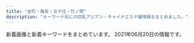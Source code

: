 ```yaml
---
title: "金町・亀有・北千住・竹ノ塚"
description: "キーワード別にの巨乳アジアン・チャイナエステ嬢情報をまとめました。"
---
```


新着画像と新着キーワードをまとめています。
2021年06月20日の情報です。

<DmmAffiliateIns />
<KeywordTable
  shops={
    [
    {
        "url": "http://ayase-ai.jpest.net/",
        "station": "\u7dbe\u702c\u99c5\u6771\u53e3",
        "keywords": {},
        "name": "\u611b",
        "img_links": [
            "http://ayase-ai.jpest.net/uploads//sites/33/2020/12/re.jpg",
            "http://ayase-ai.jpest.net/uploads//sites/33/2020/11/g3.jpg",
            "http://ayase-ai.jpest.net/uploads//sites/33/2021/01/g1.jpg",
            "http://ayase-ai.jpest.net/uploads//sites/33/2020/11/g1.jpg",
            "http://ayase-ai.jpest.net/uploads//sites/33/2020/12/main_bottom-1.png",
            "http://ayase-ai.jpest.net/uploads//sites/33/2020/11/m-top02-1.jpg",
            "http://ayase-ai.jpest.net/uploads//sites/33/2020/11/g5-225x300.jpg",
            "http://ayase-ai.jpest.net/uploads//sites/33/2021/01/g1-225x300.jpg",
            "http://ayase-ai.jpest.net/uploads//sites/33/2020/11/g2-225x300.jpg",
            "http://ayase-ai.jpest.net/uploads//sites/33/2020/12/r3-1.png",
            "http://ayase-ai.jpest.net/uploads//sites/33/2020/11/g4-225x300.jpg",
            "http://ayase-ai.jpest.net/uploads//sites/33/2020/11/g4.jpg",
            "http://ayase-ai.jpest.net/uploads//sites/33/2021/04/g1-225x300.jpg",
            "http://ayase-ai.jpest.net/uploads//sites/33/2020/11/g6.jpg",
            "http://ayase-ai.jpest.net/uploads//sites/33/2020/12/main_top.png",
            "http://ayase-ai.jpest.net/uploads//sites/33/2020/12/mobile-1.jpg",
            "http://ayase-ai.jpest.net/uploads//sites/33/2020/11/g5.jpg",
            "http://ayase-ai.jpest.net/uploads//sites/33/2020/12/shishu-2.png",
            "http://ayase-ai.jpest.net/uploads//sites/33/2021/04/g1.jpg",
            "http://ayase-ai.jpest.net/uploads//sites/33/2020/12/r2-1.png",
            "http://ayase-ai.jpest.net/uploads//sites/33/2020/12/r4-1.png",
            "http://ayase-ai.jpest.net/uploads//sites/33/2020/11/g1-225x300.jpg",
            "http://ayase-ai.jpest.net/uploads//sites/33/2020/11/g2.jpg",
            "http://ayase-ai.jpest.net/uploads//sites/33/2020/11/g6-225x300.jpg",
            "http://ayase-ai.jpest.net/uploads//sites/33/2020/12/main_bottom.png",
            "http://ayase-ai.jpest.net/uploads//sites/33/2020/12/ss.png",
            "http://ayase-ai.jpest.net/uploads//sites/33/2020/12/ma01-1.jpg",
            "http://ayase-ai.jpest.net/uploads//sites/33/2020/11/g3-225x300.jpg",
            "http://ayase-ai.jpest.net/uploads//sites/33/2020/12/r1.png",
            "http://ayase-ai.jpest.net/uploads//sites/33/2020/12/main_top-1.png"
        ]
    },
    {
        "url": "http://esthe-massage.pink/",
        "name": "\u96c5",
        "station": "JR\u91d1\u753a\u99c5\u5317\u53e3",
        "keywords": {
            "D": 6
        },
        "img_links": [
            "http://esthe-massage.pink/sp/images/cg3.jpg",
            "http://esthe-massage.pink/images/aboutus.jpg",
            "http://esthe-massage.pink/images/compaign.jpg",
            "http://esthe-massage.pink/images/newface.jpg",
            "http://esthe-massage.pink/images/cg7.jpg",
            "http://esthe-massage.pink/sp/images/cg7.jpg",
            "http://esthe-massage.pink/images/staff_s.jpg",
            "http://esthe-massage.pink/images/top.png",
            "http://esthe-massage.pink/images/cg3.jpg",
            "http://esthe-massage.pink/sp/images/teline.png",
            "http://esthe-massage.pink/images/cg9.jpg",
            "http://esthe-massage.pink/images/tb.png",
            "http://esthe-massage.pink/images/bb.png",
            "http://esthe-massage.pink/sp/images/top-img01.png",
            "http://esthe-massage.pink/images/cg2.jpg",
            "http://esthe-massage.pink/sp/images/cg6.jpg",
            "http://esthe-massage.pink/sp/images/tel.png",
            "http://esthe-massage.pink/images/mobile.jpg",
            "http://esthe-massage.pink/images/line.jpg",
            "http://esthe-massage.pink/images/mobile1.jpg",
            "http://esthe-massage.pink/sp/images/telb.png",
            "http://esthe-massage.pink/sp/images/cg2.jpg",
            "http://esthe-massage.pink/images/news.jpg",
            "http://esthe-massage.pink/images/line2.jpg",
            "http://esthe-massage.pink/images/end3.png",
            "http://esthe-massage.pink/images/tb1.png",
            "http://esthe-massage.pink/sp/images/cg9.jpg",
            "http://esthe-massage.pink/images/cg1.jpg",
            "http://esthe-massage.pink/images/cg6.jpg",
            "http://esthe-massage.pink/images/pick.jpg",
            "http://esthe-massage.pink/images/staff_tit.jpg",
            "http://esthe-massage.pink/sp/images/cg1.jpg"
        ]
    },
    {
        "keywords": {
            "88": 29,
            "86": 15,
            "E": 46,
            "87": 15,
            "D": 46,
            "85": 30,
            "91": 15,
            "92": 15,
            "G": 31,
            "C": 1
        },
        "station": "JR\u4e80\u6709\u99c5\u5357\u53e3",
        "name": "Plaisir\u30fb\u30d7\u30ec\u30b8\u30fc\u30eb",
        "url": "https://bright.xyz.mn/",
        "img_links": [
            "https://bright.xyz.mn/photos/sites/10/2021/05/2021052003325366.jpg",
            "https://bright.xyz.mn/photos/sites/10/2021/05/202105210145508-308x411.jpg",
            "https://bright.xyz.mn/photos/sites/10/2020/01/2020010607464468.jpg",
            "https://bright.xyz.mn/images/mobile.jpg",
            "https://bright.xyz.mn/photos/sites/10/2020/08/2020081003373131.jpg",
            "https://bright.xyz.mn/photos/sites/10/2021/05/2021052101403735-308x411.jpg",
            "https://bright.xyz.mn/images/2.jpg",
            "https://bright.xyz.mn/photos/sites/10/2020/08/2020081003373252.jpg",
            "https://bright.xyz.mn/photos/sites/10/2020/07/202007261153576.jpg",
            "https://bright.xyz.mn/photos/sites/10/2021/05/2021052101453282-308x411.jpg",
            "https://bright.xyz.mn/photos/sites/10/2021/05/202105210145508.jpg",
            "https://bright.xyz.mn/images/s_face.jpg",
            "https://bright.xyz.mn/photos/sites/10/2021/05/2021052101403735.jpg",
            "https://bright.xyz.mn/images/end.png",
            "https://bright.xyz.mn/images/s_therapist.jpg",
            "https://bright.xyz.mn/photos/sites/10/2020/07/2020072611535558.jpg",
            "https://bright.xyz.mn/images/s_news.jpg",
            "https://bright.xyz.mn/images/news_bj3.jpg",
            "https://bright.xyz.mn/images/s_link.jpg",
            "https://bright.xyz.mn/photos/sites/10/2021/05/2021052101451231.jpg",
            "https://bright.xyz.mn/images/top.png",
            "https://bright.xyz.mn/images/new.jpg",
            "https://bright.xyz.mn/photos/sites/10/2021/05/2021052101453282.jpg",
            "https://bright.xyz.mn/images/1.jpg",
            "https://bright.xyz.mn/images/staff_bj3.jpg",
            "https://bright.xyz.mn/photos/sites/10/2020/07/2020072612030016.jpg",
            "https://bright.xyz.mn/images/line.png",
            "https://bright.xyz.mn/images/s_pick.png"
        ]
    },
    {
        "img_links": [],
        "url": "https://white.tyo.cm/",
        "station": "JR\u4e80\u6709\u99c5\u5317\u53e3",
        "keywords": {},
        "name": "W\u30fb\u30db\u30ef\u30a4\u30c8"
    },
    {
        "station": "\u7af9\u30ce\u585a\u99c5\u6771\u53e3",
        "img_links": [
            "http://esthe-aroma.xyz/images/gallery.png",
            "http://esthe-aroma.xyz/images/clear.png",
            "http://esthe-aroma.xyz/images/main1.jpg",
            "http://esthe-aroma.xyz/images/esthe1.jpg",
            "http://esthe-aroma.xyz/images/staff.png",
            "http://esthe-aroma.xyz/images/main-sp.jpg",
            "http://esthe-aroma.xyz/images/home.png",
            "http://esthe-aroma.xyz/images/acc1.jpg",
            "http://esthe-aroma.xyz/images/blog_002.png",
            "http://esthe-aroma.xyz/images/friend.png",
            "http://esthe-aroma.xyz/images/cg02.jpg",
            "http://esthe-aroma.xyz/images/acc.jpg",
            "http://esthe-aroma.xyz/images/esthe2.jpg",
            "http://esthe-aroma.xyz/images/home_002.png",
            "http://esthe-aroma.xyz/images/link.png",
            "http://esthe-aroma.xyz/images/info.png",
            "http://esthe-aroma.xyz/images/esthe3.jpg",
            "http://esthe-aroma.xyz/images/header3.png",
            "http://esthe-aroma.xyz/images/cg01.jpg"
        ],
        "url": "http://esthe-aroma.xyz/",
        "name": "\u5927\u5bb6\u65cf",
        "keywords": {
            "86": 3,
            "87": 3
        }
    },
    {
        "name": "\u7f8e\u5802",
        "url": "http://aroma-heal.com/",
        "station": "JR\u5317\u5343\u4f4f\u99c5\u6771\u53e3",
        "img_links": [
            "http://aroma-heal.com/img/add.jpg",
            "http://aroma-heal.com/img/pc.jpg",
            "http://aroma-heal.com/img/sys2.png",
            "http://aroma-heal.com/img/paypay.png",
            "http://aroma-heal.com/img/t-t.jpg",
            "http://aroma-heal.com/img/sys1.png",
            "http://aroma-heal.com/img/sys4.png",
            "http://aroma-heal.com/img/t-r.jpg",
            "http://aroma-heal.com/img/t-o.jpg",
            "http://aroma-heal.com/img/sys3.png",
            "http://aroma-heal.com/staff/aoi/01.jpg",
            "http://aroma-heal.com/img/t-s.jpg",
            "http://aroma-heal.com/img/botton.jpg",
            "http://aroma-heal.com/img/tel.jpg",
            "http://aroma-heal.com/staff/mimi/01.jpg",
            "http://aroma-heal.com/img/adrs.jpg",
            "http://aroma-heal.com/img/pic.jpg",
            "http://aroma-heal.com/img/tit.jpg",
            "http://aroma-heal.com/img/info.jpg",
            "http://aroma-heal.com/staff/yuki/01.jpg",
            "http://aroma-heal.com/img/sysetc.png",
            "http://aroma-heal.com/img/t-a.jpg",
            "http://aroma-heal.com/img/cam.jpg"
        ],
        "keywords": {}
    },
    {
        "name": "\u5922\u306e\u5bb6",
        "img_links": [],
        "keywords": {},
        "station": "\u7af9\u30ce\u585a\u99c5\u6771\u53e3",
        "url": "http://kokoroan.jps.cm/"
    },
    {
        "station": "JR\u5357\u5343\u4f4f\u99c5\u5357\u53e3",
        "name": "Tulip\uff5e\u30c1\u30e5\u30fc\u30ea\u30c3\u30d7",
        "url": "http://www.hi-msg.com/tulip/",
        "img_links": [
            "http://www.hi-msg.com/tulip/images/fla-3.png",
            "http://www.hi-msg.com/tulip/images/no.png",
            "http://www.hi-msg.com/tulip/images/botton.png",
            "http://www.hi-msg.com/tulip/images/fla.png",
            "http://www.hi-msg.com/tulip/images/fla-1.png"
        ],
        "keywords": {}
    },
    {
        "keywords": {},
        "name": "\u7652\u3057\u306e\u5bb6",
        "station": "JR\u4e80\u6709\u99c5\u5317\u53e3",
        "img_links": [
            "http://www.maria0228.com/img/nana.jpg",
            "http://www.maria0228.com/img/danni.jpg",
            "http://www.maria0228.com/img/5.jpg",
            "http://www.maria0228.com/img/mina.jpg",
            "http://www.maria0228.com/img/3.jpg",
            "http://www.maria0228.com/img/6.jpg",
            "http://www.maria0228.com/img/7.jpg",
            "http://www.maria0228.com/img/erika.jpg",
            "http://www.maria0228.com/img/2.jpg",
            "http://www.maria0228.com/img/yuri.jpg",
            "http://www.maria0228.com/img/1.jpg",
            "http://www.maria0228.com/img/4.jpg",
            "http://www.maria0228.com/img/ayumi.jpg",
            "http://www.maria0228.com/img/aya.jpg"
        ],
        "url": "http://www.maria0228.com/"
    },
    {
        "keywords": {
            "D": 1,
            "E": 2
        },
        "img_links": [
            "https://moon-love.info/images/returnBtn.png",
            "https://moon-love.info/images/noImg.jpg",
            "https://moon-love.info/js/sliderLine/slide_prev.png",
            "https://moon-love.info/images/slider1/01.jpg",
            "https://moon-love.info/staffPhoto/s20200711151214.jpg",
            "https://moon-love.info/staffPhoto/s20200527170611.jpg",
            "https://moon-love.info/images/slider1/03.jpg",
            "https://moon-love.info/images/mobile.jpg",
            "https://moon-love.info/uploadfiles/Image/image.png",
            "https://moon-love.info/js/sliderLine/slide_next.png",
            "https://moon-love.info/images/gallery1.png",
            "https://moon-love.info/staffPhoto/b20200527170611.jpg",
            "https://moon-love.info/uploadfiles/images/campaignIyasiHealCom.jpg",
            "https://moon-love.info/staffPhoto/b20200711151214.jpg",
            "https://moon-love.info/images/slider1/02.jpg"
        ],
        "name": "\u6cc9\u30fb\u3044\u305a\u307f",
        "station": "\u5317\u5343\u4f4f\u99c5\u6771\u53e3",
        "url": "https://moon-love.info/"
    },
    {
        "name": "\u82b1\u6d77",
        "station": "JR\u4e80\u6709\u99c5\u5317\u53e3",
        "url": "http://manzoku666.ests.jp/",
        "keywords": {},
        "img_links": []
    },
    {
        "name": "\u541b\u5b89",
        "img_links": [
            "https://image.jimcdn.com/app/cms/image/transf/dimension=1080x1024:format=jpg/path/s491738307dab8ed0/image/ie54739bfe4411825/version/1621849495/image.jpg",
            "https://image.jimcdn.com/app/cms/image/transf/none/path/s491738307dab8ed0/image/i5806f8c0fbbca598/version/1417614009/image.jpg",
            "https://image.jimcdn.com/app/cms/image/transf/none/path/s491738307dab8ed0/image/iba7a970dbc047ea1/version/1622963325/image.jpg",
            "https://image.jimcdn.com/app/cms/image/transf/dimension=1080x1024:format=jpg/path/s491738307dab8ed0/image/i0ab0a1b77accb1c7/version/1622889641/image.jpg",
            "https://image.jimcdn.com/app/cms/image/transf/dimension=210x1024:format=jpg/path/s491738307dab8ed0/image/i16322469d316d7dd/version/1622963544/image.jpg",
            "https://image.jimcdn.com/app/cms/image/transf/dimension=960x1024:format=jpg/path/s491738307dab8ed0/image/i8114f4be25f79eef/version/1622963495/image.jpg"
        ],
        "url": "https://kungangm.jimdofree.com/",
        "keywords": {},
        "station": "\u5800\u5207\u83d6\u84b2\u5712\u99c5"
    },
    {
        "station": "JR\u4e80\u6709\u99c5\u5317\u53e3",
        "keywords": {
            "D": 20,
            "86": 32,
            "C": 2
        },
        "url": "http://massage-esthe.red/",
        "img_links": [
            "http://massage-esthe.red/images/line1.jpg",
            "http://massage-esthe.red/images/an_2_02.jpg",
            "http://massage-esthe.red/images/index-2.jpg",
            "http://massage-esthe.red/images/r7.jpg",
            "http://massage-esthe.red/images/qr.jpg",
            "http://massage-esthe.red/images/staff_images/st2.jpg",
            "http://massage-esthe.red/images/staff_images/sta2.jpg",
            "http://massage-esthe.red/images/staff_images/st3.jpg",
            "http://massage-esthe.red/images/line.jpg",
            "http://massage-esthe.red/images/fbb.jpg",
            "http://massage-esthe.red/images/r2.jpg",
            "http://massage-esthe.red/images/staff_images/st4.jpg",
            "http://massage-esthe.red/images/slider/slide2s.png",
            "http://massage-esthe.red/images/staff_images/sl.png",
            "http://massage-esthe.red/images/r6.jpg",
            "http://massage-esthe.red/images/staff_images/sta5.jpg",
            "http://massage-esthe.red/images/index-1.jpg",
            "http://massage-esthe.red/images/slider/slide4s.png",
            "http://massage-esthe.red/images/slider/slide5.png",
            "http://massage-esthe.red/images/staff_images/sta6.jpg",
            "http://massage-esthe.red/images/r5.jpg",
            "http://massage-esthe.red/images/staff_images/st9.jpg",
            "http://massage-esthe.red/images/slider/slide2.png",
            "http://massage-esthe.red/images/an_4_01.jpg",
            "http://massage-esthe.red/images/slider/slide5s.png",
            "http://massage-esthe.red/images/staff_images/st1.jpg",
            "http://massage-esthe.red/images/r4.jpg",
            "http://massage-esthe.red/images/slider/slide3s.png",
            "http://massage-esthe.red/images/an_1_02.jpg",
            "http://massage-esthe.red/images/an_3_02.jpg",
            "http://massage-esthe.red/images/an_1_01.jpg",
            "http://massage-esthe.red/images/staff_images/sta1.jpg",
            "http://massage-esthe.red/images/staff_images/st5.jpg",
            "http://massage-esthe.red/images/e.jpg",
            "http://massage-esthe.red/images/an_2_01.jpg",
            "http://massage-esthe.red/images/slider/slide3.png",
            "http://massage-esthe.red/images/slider/slide4.png",
            "http://massage-esthe.red/images/staff_images/st7.jpg",
            "http://massage-esthe.red/images/slider/slide1.png",
            "http://massage-esthe.red/images/staff_images/st6.jpg",
            "http://massage-esthe.red/images/an_6_01.jpg",
            "http://massage-esthe.red/images/staff_images/sta4.jpg",
            "http://massage-esthe.red/images/an_4_02.jpg",
            "http://massage-esthe.red/images/staff_images/sta9.jpg",
            "http://massage-esthe.red/images/an_6_02.jpg",
            "http://massage-esthe.red/images/slider/slide1s.png",
            "http://massage-esthe.red/images/r3.jpg",
            "http://massage-esthe.red/images/an_5_02.jpg",
            "http://massage-esthe.red/images/an_3_01.jpg",
            "http://massage-esthe.red/images/no.png",
            "http://massage-esthe.red/images/staff_images/sta7.jpg",
            "http://massage-esthe.red/images/staff_images/sta3.jpg",
            "http://massage-esthe.red/images/an_5_01.jpg"
        ],
        "name": "BODY RESORT"
    },
    {
        "name": "IRIS \uff5e\u30a2\u30a4\u30ea\u30b9\uff5e",
        "img_links": [
            "http://iris.este.work/2/uploadimg/1607661251.jpg",
            "http://iris.este.work/2/uploadimg/1587527299.jpg",
            "http://iris.este.work/2/uploadimg/1597642441.jpeg",
            "http://iris.este.work/2/uploadimg/1591787978.jpg",
            "http://iris.este.work/2/uploadimg/1610606533.jpg",
            "http://iris.este.work/2/uploadimg/1597806778.jpg",
            "http://iris.este.work/staff_t.jpg",
            "http://iris.este.work/s1.png",
            "http://iris.este.work/2/uploadimg/1587527512.jpg",
            "http://iris.este.work/news.jpg",
            "http://iris.este.work/int1.png",
            "http://iris.este.work/sys1.jpg",
            "http://iris.este.work/2/uploadimg/1610606666.jpg",
            "http://iris.este.work/2/uploadimg/1604372331.jpg",
            "http://iris.este.work/sys2.jpg",
            "http://iris.este.work/2/uploadimg/1615527059.jpeg",
            "http://iris.este.work/head.jpg"
        ],
        "station": "JR\u5317\u5343\u4f4f\u99c5\u6771\u53e3",
        "keywords": {
            "83": 1,
            "E": 2,
            "90": 1,
            "86": 3,
            "D": 4,
            "85": 3,
            "84": 1,
            "87": 1,
            "C": 2
        },
        "url": "http://iris.este.work/"
    },
    {
        "station": "\u7dbe\u702c\u99c5\u6771\u53e3",
        "name": "Angela \u30a2\u30f3\u30b8\u30a7\u30e9",
        "keywords": {},
        "img_links": [
            "http://angela.esjp.xyz/girl/1.jpg",
            "http://angela.esjp.xyz/girl/2.jpg",
            "http://angela.esjp.xyz/girl/6.jpg",
            "http://angela.esjp.xyz/images/newsbg.png",
            "http://angela.esjp.xyz/girl/4.jpg",
            "http://angela.esjp.xyz/images/tel_footer.png",
            "http://angela.esjp.xyz/images/staff_bg.png",
            "http://angela.esjp.xyz/images/mobile_bg.png",
            "http://angela.esjp.xyz/images/pickup_line.png",
            "http://angela.esjp.xyz/images/roomimg/photo01.jpg",
            "http://angela.esjp.xyz/images/nophotos.jpg",
            "http://angela.esjp.xyz/images/roomimg/photo02.jpg",
            "http://angela.esjp.xyz/girl/5.jpg",
            "http://angela.esjp.xyz/images/topbg.jpg",
            "http://angela.esjp.xyz/girl/3.jpg"
        ],
        "url": "http://angela.esjp.xyz/"
    },
    {
        "station": "JR\u91d1\u753a\u99c5\u5317\u53e3",
        "name": "\u9e97",
        "img_links": [],
        "keywords": {},
        "url": "http://urara.tyo.cm/"
    },
    {
        "station": "JR\u91d1\u753a\u99c5\u5317\u53e3",
        "keywords": {},
        "name": "\u30e9\u30c3\u30b7\u30e5",
        "img_links": [],
        "url": "https://lush.jpn.vin/"
    },
    {
        "name": "Arzt spa\u30fb\u30a2\u30eb\u30c4\u30b9\u30d1",
        "url": "https://arzt-spa.iest.info/",
        "img_links": [
            "https://arzt-spa.iest.info/images/news.jpg",
            "https://arzt-spa.iest.info/images/girl_bt.jpg",
            "https://arzt-spa.iest.info/images/staff_line.jpg",
            "https://arzt-spa.iest.info/images/acc1.jpg",
            "https://arzt-spa.iest.info/images/end.jpg",
            "https://arzt-spa.iest.info/images/acc3.jpg",
            "https://arzt-spa.iest.info/images/acc6.jpg",
            "https://arzt-spa.iest.info/photos/sites/8/2021/05/2021052102083831.jpg",
            "https://arzt-spa.iest.info/photos/sites/8/2021/05/2021052003571253.jpg",
            "https://arzt-spa.iest.info/images/staff0.jpg",
            "https://arzt-spa.iest.info/images/link_line.jpg",
            "https://arzt-spa.iest.info/photos/sites/8/2021/04/202104290958056.jpg",
            "https://arzt-spa.iest.info/images/top.jpg",
            "https://arzt-spa.iest.info/images/acc2.jpg",
            "https://arzt-spa.iest.info/images/line1.jpg",
            "https://arzt-spa.iest.info/images/bjs3.jpg",
            "https://arzt-spa.iest.info/images/acc5.jpg",
            "https://arzt-spa.iest.info/images/acc4.jpg",
            "https://arzt-spa.iest.info/images/pick.jpg",
            "https://arzt-spa.iest.info/photos/sites/8/2021/05/2021052102074914.jpg",
            "https://arzt-spa.iest.info/photos/sites/8/2021/05/2021051108091387.jpg",
            "https://arzt-spa.iest.info/photos/sites/8/2021/05/2021052003571283.jpg",
            "https://arzt-spa.iest.info/images/mobile.jpg",
            "https://arzt-spa.iest.info/photos/sites/8/2021/04/2021042909585676.jpg"
        ],
        "keywords": {
            "D": 4,
            "90": 1,
            "E": 1,
            "87": 2,
            "86": 2
        },
        "station": "JR\u4e80\u6709\u99c5\u5357\u53e3"
    },
    {
        "url": "http://spring02.est888.com/",
        "img_links": [
            "http://spring02.est888.com/css/tel.png",
            "http://spring02.est888.com/css/nav/nav-001.png",
            "http://spring02.est888.com/css/staff/staff008-b.png",
            "http://spring02.est888.com/css/nav/nav-005.png",
            "http://spring02.est888.com/css/top04.png",
            "http://spring02.est888.com/css/staff/staff010.png",
            "http://spring02.est888.com/css/staff/staff12-a.png",
            "http://spring02.est888.com/css/staff/staff03-a.png",
            "http://spring02.est888.com/css/staff/staff11.png",
            "http://spring02.est888.com/css/staff/staff04.png",
            "http://spring02.est888.com/css/staff/staff003-b.png",
            "http://spring02.est888.com/css/staff/staff01-b.png",
            "http://spring02.est888.com/css/nav/nav-006.png",
            "http://spring02.est888.com/css/nav/nav-004.png",
            "http://spring02.est888.com/css/top003.png",
            "http://spring02.est888.com/css/nav/nav-003.png",
            "http://spring02.est888.com/css/staff/staff04-b.png",
            "http://spring02.est888.com/css/staff/staff01-a.png",
            "http://spring02.est888.com/css/staff/staff09-b.png",
            "http://spring02.est888.com/css/staff/staff03.png",
            "http://spring02.est888.com/css/staff/staff11-b.png",
            "http://spring02.est888.com/css/staff/staff12-b.png",
            "http://spring02.est888.com/css/osusume01.png",
            "http://spring02.est888.com/css/top02-left.png",
            "http://spring02.est888.com/css/staff/staff005.png",
            "http://spring02.est888.com/css/staff/staff010-a.png",
            "http://spring02.est888.com/css/staff/staff11-a.png",
            "http://spring02.est888.com/css/staff/staff010-b.png",
            "http://spring02.est888.com/css/staff/staff005-b.png",
            "http://spring02.est888.com/css/staff/staff01.png",
            "http://spring02.est888.com/css/top01.png",
            "http://spring02.est888.com/css/staff/staff12.png",
            "http://spring02.est888.com/css/staff/staff0008.png",
            "http://spring02.est888.com/css/staff/staff09.png",
            "http://spring02.est888.com/css/staff/staff09-a.png",
            "http://spring02.est888.com/css/staff/staff005-a.png",
            "http://spring02.est888.com/css/nav/nav-002.png",
            "http://spring02.est888.com/css/staff/staff04-a.png"
        ],
        "station": "\u7dbe\u702c\u99c5\u897f\u53e3",
        "keywords": {
            "90": 3,
            "E": 2,
            "84": 1,
            "G": 1,
            "C": 4,
            "91": 1,
            "89": 1,
            "85": 3
        },
        "name": "Spring-\u30b9\u30d7\u30ea\u30f3\u30b0-"
    },
    {
        "img_links": [
            "http://esthe-aroma.biz/img/cg041.jpg",
            "http://esthe-aroma.biz/img/cg07.jpg",
            "http://esthe-aroma.biz/img/cg10.jpg",
            "http://esthe-aroma.biz/img/cg05.jpg",
            "http://esthe-aroma.biz/img/cg06.jpg",
            "http://esthe-aroma.biz/img/m02.jpg",
            "http://esthe-aroma.biz/img/m03.jpg",
            "http://esthe-aroma.biz/img/tr02.jpg",
            "http://esthe-aroma.biz/img/top.jpg",
            "http://esthe-aroma.biz/img/m04.jpg",
            "http://esthe-aroma.biz/img/cg04.jpg",
            "http://esthe-aroma.biz/img/syst.jpg",
            "http://esthe-aroma.biz/img/cg011.jpg",
            "http://esthe-aroma.biz/img/cg09.jpg",
            "http://esthe-aroma.biz/img/fla03.jpg",
            "http://esthe-aroma.biz/img/fla01.jpg",
            "http://esthe-aroma.biz/img/m02a.jpg",
            "http://esthe-aroma.biz/img/ff.jpg",
            "http://esthe-aroma.biz/img/m03a.jpg",
            "http://esthe-aroma.biz/img/m01a.jpg",
            "http://esthe-aroma.biz/img/m01.jpg",
            "http://esthe-aroma.biz/img/m05.jpg",
            "http://esthe-aroma.biz/img/m06.jpg",
            "http://esthe-aroma.biz/img/cg03.jpg",
            "http://esthe-aroma.biz/img/cg01.jpg",
            "http://esthe-aroma.biz/img/tr01.jpg",
            "http://esthe-aroma.biz/img/fla02.jpg",
            "http://esthe-aroma.biz/img/stal.jpg",
            "http://esthe-aroma.biz/img/no.png",
            "http://esthe-aroma.biz/img/cg021.jpg",
            "http://esthe-aroma.biz/img/acct.jpg",
            "http://esthe-aroma.biz/img/cg02.jpg",
            "http://esthe-aroma.biz/img/cg101.jpg",
            "http://esthe-aroma.biz/img/m05a.jpg"
        ],
        "name": "Sakura",
        "station": "JR\u91d1\u753a\u99c5\u5317\u53e3",
        "keywords": {
            "D": 18,
            "86": 14,
            "88": 4
        },
        "url": "http://esthe-aroma.biz/"
    },
    {
        "img_links": [
            "http://www.yurikago-massage.work/img/sta11.jpg",
            "http://www.yurikago-massage.work/img/st11.jpg",
            "http://www.yurikago-massage.work/img/sta10.jpg",
            "http://www.yurikago-massage.work/img/st13.jpg",
            "http://www.yurikago-massage.work/img/nos.jpg",
            "http://www.yurikago-massage.work/img/sta6.jpg",
            "http://www.yurikago-massage.work/img/sta7.jpg",
            "http://www.yurikago-massage.work/img/fla-1.jpg",
            "http://www.yurikago-massage.work/img/botton.jpg",
            "http://www.yurikago-massage.work/img/sta8.jpg",
            "http://www.yurikago-massage.work/img/st6.jpg",
            "http://www.yurikago-massage.work/img/sta9.jpg",
            "http://www.yurikago-massage.work/img/st7.jpg",
            "http://www.yurikago-massage.work/img/fla-2.jpg",
            "http://www.yurikago-massage.work/img/st12.jpg",
            "http://www.yurikago-massage.work/img/sta13.jpg",
            "http://www.yurikago-massage.work/img/sta12.jpg",
            "http://www.yurikago-massage.work/img/st9.jpg",
            "http://www.yurikago-massage.work/img/mo.png",
            "http://www.yurikago-massage.work/img/st10.jpg",
            "http://www.yurikago-massage.work/img/st8.jpg",
            "http://www.yurikago-massage.work/img/st09.jpg"
        ],
        "name": "\u3086\u308a\u304b\u3054",
        "url": "http://www.yurikago-massage.work/",
        "keywords": {
            "E": 4,
            "F": 4,
            "C": 15,
            "87": 4,
            "D": 14,
            "86": 6,
            "85": 8,
            "88": 4
        },
        "station": "JR\u91d1\u753a\u99c5\u5317\u53e3"
    },
    {
        "img_links": [],
        "url": "http://kenkohouse.com/",
        "keywords": {},
        "station": "JR\u4e80\u6709\u99c5\u5317\u53e3",
        "name": "\u30b5\u30e9\u30f3"
    },
    {
        "url": "https://heart-peace.business.site/",
        "name": "heart Peace \uff5e\u30cf\u30fc\u30c8\u30d4\u30fc\u30b9\uff5e",
        "keywords": {},
        "station": "\u7dbe\u702c\u99c5",
        "img_links": []
    },
    {
        "keywords": {
            "E": 1,
            "91": 1,
            "C": 3,
            "90": 5,
            "85": 2,
            "D": 3,
            "89": 1,
            "84": 1
        },
        "name": "Spring \uff5e\u30b9\u30d7\u30ea\u30f3\u30b0\uff5e",
        "station": "JR\u91d1\u753a\u99c5\u5317\u53e3",
        "img_links": [
            "http://spring.est888.com/css/staff/staff11.png",
            "http://spring.est888.com/css/staff/staff17-b.png",
            "http://spring.est888.com/css/staff/staff001-a.png",
            "http://spring.est888.com/css/nav/nav-006.png",
            "http://spring.est888.com/css/staff/staff004.png",
            "http://spring.est888.com/css/staff/staff17-a.png",
            "http://spring.est888.com/css/nav/nav-004.png",
            "http://spring.est888.com/css/top001.png",
            "http://spring.est888.com/css/staff/staff0005-b.png",
            "http://spring.est888.com/css/staff/staff004-a.png",
            "http://spring.est888.com/css/staff/staff012-a.png",
            "http://spring.est888.com/css/staff/staff0005-a.png",
            "http://spring.est888.com/css/staff/staff0010-b.png",
            "http://spring.est888.com/css/top0000000003.jpg",
            "http://spring.est888.com/css/staff/staff010.png",
            "http://spring.est888.com/css/staff/staff13.png",
            "http://spring.est888.com/css/staff/staff13-a.png",
            "http://spring.est888.com/css/nav/nav-001.png",
            "http://spring.est888.com/css/staff/staff001.png",
            "http://spring.est888.com/css/tel.png",
            "http://spring.est888.com/css/nav/nav-003.png",
            "http://spring.est888.com/css/staff/staff012.png",
            "http://spring.est888.com/css/staff/staff14-a.png",
            "http://spring.est888.com/css/nav/nav-002.png",
            "http://spring.est888.com/css/staff/staff11-b.png",
            "http://spring.est888.com/css/staff/staff11-a.png",
            "http://spring.est888.com/css/staff/staff001-b.png",
            "http://spring.est888.com/css/staff/staff17.png",
            "http://spring.est888.com/css/staff/staff010-a.png",
            "http://spring.est888.com/css/staff/staff16-b.png",
            "http://spring.est888.com/css/nav/nav-005.png",
            "http://spring.est888.com/css/staff/staff012-b.png",
            "http://spring.est888.com/css/staff/staff16.png",
            "http://spring.est888.com/css/staff/staff004-b.png",
            "http://spring.est888.com/css/staff/staff16-a.png",
            "http://spring.est888.com/css/staff/staff14-b.png",
            "http://spring.est888.com/css/staff/staff0005.png",
            "http://spring.est888.com/css/staff/staff14.png"
        ],
        "url": "http://spring.est888.com/"
    },
    {
        "keywords": {
            "C": 2,
            "84": 1,
            "D": 5
        },
        "url": "http://ningyo-hime.com/",
        "station": "\u7dbe\u702c\u99c5\u6771\u53e3",
        "name": "\u4eba\u9b5a\u59eb",
        "img_links": [
            "http://ningyo-hime.com/staffPhoto/s20201230174356.jpg",
            "http://ningyo-hime.com/staffPhoto/b20201101082513.jpg",
            "http://ningyo-hime.com/staffPhoto/s20200707192550.jpg",
            "http://ningyo-hime.com/staffPhoto/b20201212112712.jpg",
            "http://ningyo-hime.com/images/mobile.jpg",
            "http://ningyo-hime.com/staffPhoto/s20200905132814.jpg",
            "http://ningyo-hime.com/staffPhoto/b20201230174356.jpg",
            "http://ningyo-hime.com/js/sliderLine/slide_next.png",
            "http://ningyo-hime.com/staffPhoto/b20200707192550.jpg",
            "http://ningyo-hime.com/images/slider1/03.jpg",
            "http://ningyo-hime.com/staffPhoto/b20200630134438.jpg",
            "http://ningyo-hime.com/staffPhoto/b20191003141511.jpg",
            "http://ningyo-hime.com/staffPhoto/s20200626161755.jpg",
            "http://ningyo-hime.com/staffPhoto/b20200626161755.jpg",
            "http://ningyo-hime.com/staffPhoto/b20200905132814.jpg",
            "http://ningyo-hime.com/uploadfiles/Image/campaignNingyoHimeCom2.jpg",
            "http://ningyo-hime.com/staffPhoto/s20191003141511.jpg",
            "http://ningyo-hime.com/images/returnBtn.png",
            "http://ningyo-hime.com/staffPhoto/s20201212104914.jpg",
            "http://ningyo-hime.com/images/gallery1.png",
            "http://ningyo-hime.com/images/slider1/01.jpg",
            "http://ningyo-hime.com/staffPhoto/s20200630134438.jpg",
            "http://ningyo-hime.com/staffPhoto/s20201101082513.jpg",
            "http://ningyo-hime.com/staffPhoto/b20201212104914.jpg",
            "http://ningyo-hime.com/js/sliderLine/slide_prev.png",
            "http://ningyo-hime.com/staffPhoto/s20201212112712.jpg"
        ]
    },
    {
        "url": "http://www.luckystar.esturl.com/",
        "img_links": [
            "http://www.luckystar.esturl.com/files/006-03.jpg",
            "http://www.luckystar.esturl.com/images/slider/2.jpg",
            "http://www.luckystar.esturl.com/files/007.jpg",
            "http://www.luckystar.esturl.com/files/005-03.jpg",
            "http://www.luckystar.esturl.com/img/pickup.jpg",
            "http://www.luckystar.esturl.com/files/002-02.jpg",
            "http://www.luckystar.esturl.com/img/btn_blog.png",
            "http://www.luckystar.esturl.com/images/slider/1.jpg",
            "http://www.luckystar.esturl.com/files/007-03.jpg",
            "http://www.luckystar.esturl.com/files/005.jpg",
            "http://www.luckystar.esturl.com/images/slider/3.jpg",
            "http://www.luckystar.esturl.com/files/002.jpg",
            "http://www.luckystar.esturl.com/files/002-03.jpg",
            "http://www.luckystar.esturl.com/img/ttl_info.png",
            "http://www.luckystar.esturl.com/img/ttl_news.png",
            "http://www.luckystar.esturl.com/files/001-03.jpg",
            "http://www.luckystar.esturl.com/img/tel.png",
            "http://www.luckystar.esturl.com/img/goback.jpg",
            "http://www.luckystar.esturl.com/files/001-02.jpg",
            "http://www.luckystar.esturl.com/files/001.jpg",
            "http://www.luckystar.esturl.com/files/006.jpg",
            "http://www.luckystar.esturl.com/files/006-02.jpg",
            "http://www.luckystar.esturl.com/files/003-02.jpg",
            "http://www.luckystar.esturl.com/files/005-02.jpg",
            "http://www.luckystar.esturl.com/files/003-03.jpg",
            "http://www.luckystar.esturl.com/files/003.jpg",
            "http://www.luckystar.esturl.com/files/007-02.jpg"
        ],
        "name": "\u30e9\u30c3\u30ad\u30fc\u30b9\u30bf\u30fc",
        "keywords": {
            "C": 13,
            "D": 12,
            "87": 8,
            "86": 4
        },
        "station": "JR\u4e80\u6709\u99c5\u5317\u53e3"
    },
    {
        "name": "\u7e01",
        "station": "\u897f\u65b0\u4e95\u99c5\u897f\u53e3",
        "url": "http://rakuen.ies.fun/",
        "img_links": [
            "http://rakuen.ies.fun/images/s_staff.png",
            "http://rakuen.ies.fun/photos/sites/40/2021/05/2021053105040626.jpg",
            "http://rakuen.ies.fun/images/info2.jpg",
            "http://rakuen.ies.fun/images/room2.jpg",
            "http://rakuen.ies.fun/images/mobile.jpg",
            "http://rakuen.ies.fun/photos/sites/40/2021/05/2021053105040675.jpg",
            "http://rakuen.ies.fun/images/info.jpg",
            "http://rakuen.ies.fun/photos/sites/40/2021/05/2021053105040766.jpg",
            "http://rakuen.ies.fun/images/s_link.png",
            "http://rakuen.ies.fun/images/room4.jpg",
            "http://rakuen.ies.fun/images/room3.jpg",
            "http://rakuen.ies.fun/images/tel.jpg",
            "http://rakuen.ies.fun/images/room1.jpg",
            "http://rakuen.ies.fun/photos/sites/40/2021/05/2021053105040853.jpg",
            "http://rakuen.ies.fun/images/s_news.jpg",
            "http://rakuen.ies.fun/images/s3.jpg"
        ],
        "keywords": {
            "D": 12,
            "85": 6,
            "87": 3,
            "83": 3
        }
    },
    {
        "img_links": [
            "http://raku.est888.com/css/osusume001.jpg",
            "http://raku.est888.com/css/staff/staff01-a.png",
            "http://raku.est888.com/css/nav/nav-006.jpg",
            "http://raku.est888.com/css/nav/nav-001.jpg",
            "http://raku.est888.com/css/tel.png",
            "http://raku.est888.com/css/nav/nav-003.jpg",
            "http://raku.est888.com/css/nav/nav-004.jpg",
            "http://raku.est888.com/css/staff/staff00001-a.png",
            "http://raku.est888.com/css/nav/nav-005.jpg",
            "http://raku.est888.com/css/staff/staff0002-a.png",
            "http://raku.est888.com/css/cam00001.jpg",
            "http://raku.est888.com/css/top02-left.png",
            "http://raku.est888.com/css/nav/nav-002.jpg"
        ],
        "url": "http://raku.est888.com/",
        "keywords": {
            "89": 1,
            "87": 2,
            "D": 1,
            "C": 2
        },
        "name": "\u697d",
        "station": "JR\u91d1\u753a\u99c5\u5317\u53e3"
    },
    {
        "img_links": [
            "http://relax-esthe.tokyo/css/m-yejiao.jpg",
            "http://relax-esthe.tokyo/css/staff/staff07.png",
            "http://relax-esthe.tokyo/css/staff/staff02.png",
            "http://relax-esthe.tokyo/css/m-head1.jpg",
            "http://relax-esthe.tokyo/css/staff/staff0n.png",
            "http://relax-esthe.tokyo/css/staff/staff09.png",
            "http://relax-esthe.tokyo/css/m-top-right01.jpg",
            "http://relax-esthe.tokyo/css/m-top02.jpg",
            "http://relax-esthe.tokyo/css/top-left01.jpg",
            "http://relax-esthe.tokyo/css/staff/staff05.png",
            "http://relax-esthe.tokyo/css/m-top-right04.jpg",
            "http://relax-esthe.tokyo/css/staff/staff01.png",
            "http://relax-esthe.tokyo/css/m-top-right03.jpg",
            "http://relax-esthe.tokyo/css/m-right.jpg",
            "http://relax-esthe.tokyo/css/staff/staff06.png",
            "http://relax-esthe.tokyo/css/m-left.jpg",
            "http://relax-esthe.tokyo/images/call.png",
            "http://relax-esthe.tokyo/css/m-top-right02.jpg",
            "http://relax-esthe.tokyo/css/staff/staff03.png"
        ],
        "station": "\u6885\u5cf6\u99c5",
        "name": "Amor-\u30a2\u30e2\u30fc\u30eb-",
        "keywords": {},
        "url": "http://relax-esthe.tokyo/"
    },
    {
        "img_links": [
            "http://e-luxury.work/images/3.jpg",
            "http://e-luxury.work/img/yuki1.jpg",
            "http://e-luxury.work/images/4.jpg",
            "http://e-luxury.work/images/tt.jpg",
            "http://e-luxury.work/images/6.jpg",
            "http://e-luxury.work/images/b1.jpg",
            "http://e-luxury.work/images/news.jpg",
            "http://e-luxury.work/images/tel.jpg",
            "http://e-luxury.work/images/5.jpg",
            "http://e-luxury.work/images/2.jpg",
            "http://e-luxury.work/images/interior_t.jpg",
            "http://e-luxury.work/img/momoka1.jpg",
            "http://e-luxury.work/images/1.jpg",
            "http://e-luxury.work/images/mobile.jpg",
            "http://e-luxury.work/images/int2.jpg",
            "http://e-luxury.work/img/minami1.jpg",
            "http://e-luxury.work/images/7.jpg",
            "http://e-luxury.work/img/kayo1.jpg",
            "http://e-luxury.work/img/mina1.jpg",
            "http://e-luxury.work/img/kayo2.jpg",
            "http://e-luxury.work/images/staff_t.jpg",
            "http://e-luxury.work/images/head.jpg",
            "http://e-luxury.work/img/eri1.jpg",
            "http://e-luxury.work/img/mimi1.jpg",
            "http://e-luxury.work/images/ta.jpg",
            "http://e-luxury.work/images/sys.jpg",
            "http://e-luxury.work/images/int1.jpg"
        ],
        "keywords": {},
        "name": "Angel",
        "url": "http://e-luxury.work/",
        "station": "\u7dbe\u702c\u99c5\u897f\u53e3"
    },
    {
        "img_links": [],
        "station": "\u7dbe\u702c\u99c5\u6771\u53e3",
        "url": "http://bananokoi.ies.bz/",
        "name": "\u82b1\u306e\u604b",
        "keywords": {}
    },
    {
        "station": "JR\u5317\u5343\u4f4f\u99c5\u897f\u53e3",
        "url": "http://seifukulure.esnavi.work/",
        "name": "\u5236\u670d\u306e\u8a98\u60d1",
        "keywords": {
            "89": 1,
            "90": 2,
            "85": 2,
            "88": 1,
            "86": 1
        },
        "img_links": [
            "http://seifukulure.esnavi.work/1.png",
            "http://seifukulure.esnavi.work/massage1.png",
            "http://seifukulure.esnavi.work/nei_bj3.jpg",
            "http://seifukulure.esnavi.work/2/uploadimg/1623199012.jpeg",
            "http://seifukulure.esnavi.work/nei5.jpg",
            "http://seifukulure.esnavi.work/2.png",
            "http://seifukulure.esnavi.work/2/uploadimg/1623199572.jpeg",
            "http://seifukulure.esnavi.work/2/uploadimg/1623198856.jpeg",
            "http://seifukulure.esnavi.work/6.jpg",
            "http://seifukulure.esnavi.work/nei3.jpg",
            "http://seifukulure.esnavi.work/staff1.jpg",
            "http://seifukulure.esnavi.work/2/uploadimg/1623199458.jpeg",
            "http://seifukulure.esnavi.work/s_staff.png",
            "http://seifukulure.esnavi.work/s_massage.png",
            "http://seifukulure.esnavi.work/2/uploadimg/1623199126.jpeg",
            "http://seifukulure.esnavi.work/2/uploadimg/1623199286.jpeg",
            "http://seifukulure.esnavi.work/biaoti.jpg",
            "http://seifukulure.esnavi.work/news.png",
            "http://seifukulure.esnavi.work/int2.png",
            "http://seifukulure.esnavi.work/top.png",
            "http://seifukulure.esnavi.work/2/uploadimg/1623198943.jpeg"
        ]
    },
    {
        "img_links": [
            "https://renren.tyo.cm/images/side_tel.jpg",
            "https://renren.tyo.cm/images/link_nav02.jpg",
            "https://renren.tyo.cm/images/acc1.jpg",
            "https://renren.tyo.cm/images/staff01.png",
            "https://renren.tyo.cm/images/end.png",
            "https://renren.tyo.cm/images/link_nav03.jpg",
            "https://renren.tyo.cm/photos/sites/41/2021/05/2021052004153875.jpg",
            "https://renren.tyo.cm/images/sp_top.png",
            "https://renren.tyo.cm/images/top.png",
            "https://renren.tyo.cm/images/acc4.jpg",
            "https://renren.tyo.cm/images/acc5.jpg",
            "https://renren.tyo.cm/images/link_nav01.jpg",
            "https://renren.tyo.cm/images/link_nav04.jpg",
            "https://renren.tyo.cm/images/acc3.jpg",
            "https://renren.tyo.cm/images/tit_link.png",
            "https://renren.tyo.cm/images/staff02.png",
            "https://renren.tyo.cm/images/acc6.jpg",
            "https://renren.tyo.cm/photos/sites/41/2021/05/202105200415347.jpg",
            "https://renren.tyo.cm/images/tit_pick.png",
            "https://renren.tyo.cm/images/side_mobile.jpg",
            "https://renren.tyo.cm/photos/sites/41/2021/05/2021052004154611.jpg",
            "https://renren.tyo.cm/images/tit_new.png",
            "https://renren.tyo.cm/images/link_nav06.jpg",
            "https://renren.tyo.cm/photos/sites/41/2021/05/2021052004155498.jpg",
            "https://renren.tyo.cm/images/link_nav05.jpg",
            "https://renren.tyo.cm/photos/sites/41/2021/05/2021052004154256.jpg",
            "https://renren.tyo.cm/images/acc2.jpg",
            "https://renren.tyo.cm/photos/sites/41/2021/05/2021052004155822.jpg",
            "https://renren.tyo.cm/photos/sites/41/2021/05/2021052004155091.jpg"
        ],
        "keywords": {
            "D": 3,
            "88": 3,
            "83": 1,
            "86": 1,
            "E": 2,
            "C": 1,
            "F": 1,
            "85": 2
        },
        "name": "Aroma RenRen",
        "url": "https://renren.tyo.cm/",
        "station": "JR\u4e80\u6709\u99c5\u5357\u53e3"
    },
    {
        "station": "JR\u91d1\u753a\u99c5\u5317\u53e3",
        "url": "http://iyasinobara.oks.bz/",
        "name": "\u7652\u3057\u306e\u8594\u8587",
        "keywords": {
            "82": 3,
            "C": 10,
            "D": 6,
            "85": 3,
            "90": 3,
            "83": 3,
            "F": 3
        },
        "img_links": [
            "http://iyasinobara.oks.bz/images/top.jpg",
            "http://iyasinobara.oks.bz/photos/sites/36/2020/02/2020021401252254.jpg",
            "http://iyasinobara.oks.bz/photos/sites/36/2021/03/2021030303232197.jpg",
            "http://iyasinobara.oks.bz/photos/sites/36/2020/11/2020112101523963.jpg",
            "http://iyasinobara.oks.bz/images/s_staff.jpg",
            "http://iyasinobara.oks.bz/images/mobile.jpg",
            "http://iyasinobara.oks.bz/photos/sites/36/2021/06/2021061008395550.jpg",
            "http://iyasinobara.oks.bz/images/s_shedule.jpg",
            "http://iyasinobara.oks.bz/images/s_news.jpg"
        ]
    },
    {
        "url": "http://www.kenyoku.work/",
        "name": "\u5065\u6b32",
        "station": "JR\u91d1\u753a\u99c5\u5317\u53e3",
        "keywords": {},
        "img_links": [
            "http://www.kenyoku.work/images/s1.png",
            "http://www.kenyoku.work/images/2.jpg",
            "http://www.kenyoku.work/images/news.jpg",
            "http://www.kenyoku.work/images/staff_t.jpg",
            "http://www.kenyoku.work/images/int1.png",
            "http://www.kenyoku.work/images/interior_t.jpg",
            "http://www.kenyoku.work/img/miki1.jpg",
            "http://www.kenyoku.work/images/b2.jpg",
            "http://www.kenyoku.work/img/hana1.jpg",
            "http://www.kenyoku.work/images/info.png",
            "http://www.kenyoku.work/images/int2.png",
            "http://www.kenyoku.work/images/b1.jpg",
            "http://www.kenyoku.work/images/3.jpg",
            "http://www.kenyoku.work/images/4.jpg",
            "http://www.kenyoku.work/images/sys.jpg",
            "http://www.kenyoku.work/images/1.jpg",
            "http://www.kenyoku.work/images/mobile.jpg",
            "http://www.kenyoku.work/img/risa1.jpg",
            "http://www.kenyoku.work/img/ami1.jpg",
            "http://www.kenyoku.work/images/head.jpg"
        ]
    },
    {
        "img_links": [
            "https://s-esthe.biz/wp-content/themes/este/img/3.jpg",
            "https://s-esthe.biz/wp-content/uploads/2019/06/345678hito.jpg",
            "https://s-esthe.biz/wp-content/uploads/2019/06/651hito.jpg",
            "https://s-esthe.biz/wp-content/themes/este/img/1.jpg",
            "https://s-esthe.biz/wp-content/themes/este/img/call.png",
            "https://s-esthe.biz/wp-content/themes/este/img/4.jpg",
            "https://s-esthe.biz/wp-content/themes/este/img/tel_header.png",
            "https://s-esthe.biz/wp-content/uploads/2021/05/211nss.jpg",
            "https://s-esthe.biz/wp-content/themes/este/img/top-img01a.png",
            "https://s-esthe.biz/wp-content/uploads/2019/06/23456hito.jpg",
            "https://s-esthe.biz/wp-content/themes/este/img/tel_footer.png",
            "https://s-esthe.biz/wp-content/themes/este/img/2.jpg",
            "https://s-esthe.biz/wp-content/themes/este/img/top-img01b.png",
            "https://s-esthe.biz/wp-content/themes/este/img/top-img02.png",
            "https://s-esthe.biz/wp-content/uploads/2019/06/47567uhito.jpg"
        ],
        "station": "\u5343\u4f4f\u5927\u6a4b\u99c5",
        "name": "\u30d0\u30e9\u306e\u7a7a\u9593",
        "url": "https://s-esthe.biz/",
        "keywords": {
            "D": 12,
            "E": 6
        }
    },
    {
        "url": "http://kenkounoie-umejima.este88.com/",
        "station": "\u6885\u5cf6\u99c5",
        "name": "\u5065\u5eb7\u306e\u5bb6",
        "img_links": [
            "http://kenkounoie-umejima.este88.com/gals/rika1.jpg",
            "http://kenkounoie-umejima.este88.com/gals/risa1.jpg",
            "http://kenkounoie-umejima.este88.com/images/qr.jpg",
            "http://kenkounoie-umejima.este88.com/images/img3.jpg",
            "http://kenkounoie-umejima.este88.com/images/acc3.jpg",
            "http://kenkounoie-umejima.este88.com/gals/akane1.jpg",
            "http://kenkounoie-umejima.este88.com/images/acc5.jpg",
            "http://kenkounoie-umejima.este88.com/images/acc4.jpg",
            "http://kenkounoie-umejima.este88.com/images/img1.jpg",
            "http://kenkounoie-umejima.este88.com/images/img2.jpg",
            "http://kenkounoie-umejima.este88.com/images/acc1.jpg",
            "http://kenkounoie-umejima.este88.com/images/img4.jpg",
            "http://kenkounoie-umejima.este88.com/gals/kiki1.jpg",
            "http://kenkounoie-umejima.este88.com/images/info.png",
            "http://kenkounoie-umejima.este88.com/images/acc2.jpg",
            "http://kenkounoie-umejima.este88.com/gals/mimi1.jpg",
            "http://kenkounoie-umejima.este88.com/gals/ai1.jpg",
            "http://kenkounoie-umejima.este88.com/i/sp02.jpg",
            "http://kenkounoie-umejima.este88.com/gals/emi1.jpg"
        ],
        "keywords": {}
    },
    {
        "keywords": {
            "87": 2,
            "E": 2,
            "88": 1,
            "D": 5,
            "89": 2,
            "86": 2
        },
        "station": "JR\u4e80\u6709\u99c5\u5357\u53e3",
        "url": "http://koi.rankuens.com/",
        "name": "\u604b\u4eba\u697d\u5712",
        "img_links": [
            "http://koi.rankuens.com/css/staff/staff11-b.jpg",
            "http://koi.rankuens.com/css/staff/staff12-a.jpg",
            "http://koi.rankuens.com/css/nav/nav02.jpg",
            "http://koi.rankuens.com/css/nav/nav05.jpg",
            "http://koi.rankuens.com/css/staff/staff10.jpg",
            "http://koi.rankuens.com/css/head03.jpg",
            "http://koi.rankuens.com/css/staff/staff08.jpg",
            "http://koi.rankuens.com/css/top00000001.jpg",
            "http://koi.rankuens.com/css/staff/staff00005.jpg",
            "http://koi.rankuens.com/css/top004.jpg",
            "http://koi.rankuens.com/css/nav/nav01.jpg",
            "http://koi.rankuens.com/css/nav/nav04.jpg",
            "http://koi.rankuens.com/css/nav/nav03.jpg",
            "http://koi.rankuens.com/css/right.jpg",
            "http://koi.rankuens.com/css/staff/staff00006.jpg",
            "http://koi.rankuens.com/css/staff/staff09.jpg",
            "http://koi.rankuens.com/css/top005.jpg",
            "http://koi.rankuens.com/css/staff/staff11-a.jpg",
            "http://koi.rankuens.com/css/nav/nav06.jpg",
            "http://koi.rankuens.com/css/left.jpg"
        ]
    },
    {
        "img_links": [
            "https://besteste.com/staffPhoto/s20210617134759.jpg",
            "https://besteste.com/images/mobile.jpg",
            "https://besteste.com/staffPhoto/b20210617134529.jpg",
            "https://besteste.com/staffPhoto/b20210206174451.jpg",
            "https://besteste.com/staffPhoto/s20210617134529.jpg",
            "https://besteste.com/staffPhoto/b20210617134905.jpg",
            "https://besteste.com/staffPhoto/b20210206174605.jpg",
            "https://besteste.com/staffPhoto/b20210206174329.jpg",
            "https://besteste.com/images/slider1/01.jpg",
            "https://besteste.com/js/sliderLine/slide_prev.png",
            "https://besteste.com/images/returnBtn.png",
            "https://besteste.com/images/slider1/03.jpg",
            "https://besteste.com/staffPhoto/b20210617135141.jpg",
            "https://besteste.com/staffPhoto/b20210617134759.jpg",
            "https://besteste.com/staffPhoto/s20210617134705.jpg",
            "https://besteste.com/staffPhoto/s20210617134943.jpg",
            "https://besteste.com/staffPhoto/s20210617135141.jpg",
            "https://besteste.com/staffPhoto/s20210617134905.jpg",
            "https://besteste.com/staffPhoto/b20210617135051.jpg",
            "https://besteste.com/staffPhoto/b20210206174033.jpg",
            "https://besteste.com/staffPhoto/b20210617134943.jpg",
            "https://besteste.com/staffPhoto/b20210206174200.jpg",
            "https://besteste.com/staffPhoto/s20210617135051.jpg",
            "https://besteste.com/js/sliderLine/slide_next.png",
            "https://besteste.com/staffPhoto/b20210617134705.jpg"
        ],
        "name": "\u685c",
        "station": "JR\u4e80\u6709\u99c5\u5317\u53e3",
        "url": "https://besteste.com/",
        "keywords": {
            "C": 1,
            "D": 1,
            "86": 1
        }
    },
    {
        "name": "You First*\u30e6\u30fc\u30d5\u30a1\u30fc\u30b9\u30c8",
        "station": "\u7dbe\u702c\u99c5\u6771\u53e3",
        "keywords": {
            "G": 5,
            "\u30bb\u30af\u30b7\u30fc": 4
        },
        "url": "http://youfirstesthe.com/",
        "img_links": [
            "http://youfirstesthe.com/upload/girl/img03/img2_0007.jpg",
            "http://youfirstesthe.com/upload/girl/img02/img1_0019.jpg",
            "http://youfirstesthe.com/upload/girl/img03/img1_0016.jpg",
            "http://youfirstesthe.com/upload/girl/img02/img1_0027.jpg",
            "http://youfirstesthe.com/upload/board/img_1555924960.jpg",
            "http://youfirstesthe.com/upload/girl/img02/img1_0015.jpg",
            "http://youfirstesthe.com/upload/girl/img02/img1_0026.jpg",
            "http://youfirstesthe.com/images/top/news.png",
            "http://youfirstesthe.com/upload/girl/img03/img1_0007.jpg",
            "http://youfirstesthe.com/upload/girl/img03/img2_0008.jpg",
            "http://youfirstesthe.com/upload/board/img_1600470945.jpg",
            "http://youfirstesthe.com/upload/girl/img02/img1_0020.jpg",
            "http://youfirstesthe.com/upload/girl/img02/img1_0029.jpg",
            "http://youfirstesthe.com/images/common/main_txt_corona.jpg",
            "http://youfirstesthe.com/upload/girl/img03/img1_0021.jpg",
            "http://youfirstesthe.com/upload/board/img_1558501433.jpg",
            "http://youfirstesthe.com/upload/girl/img02/img1_0003.jpg",
            "http://youfirstesthe.com/upload/girl/img03/img1_0028.jpg",
            "http://youfirstesthe.com/upload/girl/img02/img1_0028.jpg",
            "http://youfirstesthe.com/upload/board/img_1601452249.jpg",
            "http://youfirstesthe.com/upload/board/img_1616074473.jpg",
            "http://youfirstesthe.com/images/top/list_btn.png",
            "http://youfirstesthe.com/upload/girl/img03/img2_0019.jpg",
            "http://youfirstesthe.com/upload/girl/img03/img2_0014.jpg",
            "http://youfirstesthe.com/upload/girl/img03/img1_0019.jpg",
            "http://youfirstesthe.com/upload/girl/img02/img1_0016.jpg",
            "http://youfirstesthe.com/upload/girl/img03/img1_0004.jpg",
            "http://youfirstesthe.com/upload/girl/img03/img2_0003.jpg",
            "http://youfirstesthe.com/upload/girl/img03/img2_0020.jpg",
            "http://youfirstesthe.com/upload/girl/img03/img1_0003.jpg",
            "http://youfirstesthe.com/images/top/ranking03.png",
            "http://youfirstesthe.com/upload/girl/img03/img3_0007.jpg",
            "http://youfirstesthe.com/upload/girl/img03/img1_0020.jpg",
            "http://youfirstesthe.com/upload/girl/img02/img1_0014.jpg",
            "http://youfirstesthe.com/upload/girl/img03/img1_0008.jpg",
            "http://youfirstesthe.com/upload/girl/img03/img3_0020.jpg",
            "http://youfirstesthe.com/images/top/ranking01.png",
            "http://youfirstesthe.com/upload/girl/img03/img5_0008.jpg",
            "http://youfirstesthe.com/upload/girl/img03/img1_0027.jpg",
            "http://youfirstesthe.com/upload/girl/img03/img2_0029.jpg",
            "http://youfirstesthe.com/upload/girl/img03/img3_0003.jpg",
            "http://youfirstesthe.com/upload/girl/img03/img4_0007.jpg",
            "http://youfirstesthe.com/upload/girl/img03/img1_0015.jpg",
            "http://youfirstesthe.com/upload/girl/img03/img2_0016.jpg",
            "http://youfirstesthe.com/upload/girl/img03/img3_0008.jpg",
            "http://youfirstesthe.com/images/top/ranking02.png",
            "http://youfirstesthe.com/upload/girl/img02/img1_0007.jpg",
            "http://youfirstesthe.com/upload/girl/img03/img2_0028.jpg",
            "http://youfirstesthe.com/images/top/pickup_box.png",
            "http://youfirstesthe.com/upload/board/img_1616074420.jpg",
            "http://youfirstesthe.com/upload/girl/img02/img1_0021.jpg",
            "http://youfirstesthe.com/upload/girl/img02/img1_0008.jpg",
            "http://youfirstesthe.com/upload/girl/img03/img1_0014.jpg",
            "http://youfirstesthe.com/upload/girl/img03/img1_0029.jpg",
            "http://youfirstesthe.com/images/common/tel.png",
            "http://youfirstesthe.com/upload/girl/img03/img1_0026.jpg",
            "http://youfirstesthe.com/upload/girl/img03/img4_0008.jpg",
            "http://youfirstesthe.com/upload/girl/img02/img1_0004.jpg"
        ]
    },
    {
        "name": "\u96c5",
        "station": "\u4e94\u53cd\u91ce\u99c5",
        "img_links": [
            "http://www.relax-miyabi.com/files/019-03.jpg",
            "http://www.relax-miyabi.com/img/glo_05_off.jpg",
            "http://www.relax-miyabi.com/img/bnr-01_off.jpg",
            "http://www.relax-miyabi.com/img/glo_03_off.jpg",
            "http://www.relax-miyabi.com/img/h4-top.jpg",
            "http://www.relax-miyabi.com/img/glo_06_off.jpg",
            "http://www.relax-miyabi.com/files/014-03.jpg",
            "http://www.relax-miyabi.com/img/icon_tel.png",
            "http://www.relax-miyabi.com/img/top-h5R2.jpg",
            "http://www.relax-miyabi.com/img/glo_02_off.jpg",
            "http://www.relax-miyabi.com/files/014-02.jpg",
            "http://www.relax-miyabi.com/files/019-02.jpg",
            "http://www.relax-miyabi.com/img/glo_04_off.jpg",
            "http://www.relax-miyabi.com/img/glo_01_off.jpg",
            "http://www.relax-miyabi.com/img/top-h5R.jpg",
            "http://www.relax-miyabi.com/img/bnr-02_off.jpg",
            "http://www.relax-miyabi.com/img/footer-top_off.jpg",
            "http://www.relax-miyabi.com/img/slider/2.jpg",
            "http://www.relax-miyabi.com/img/slider/1.jpg",
            "http://www.relax-miyabi.com/img/top-course_off.jpg",
            "http://www.relax-miyabi.com/files/014.jpg",
            "http://www.relax-miyabi.com/files/019.jpg",
            "http://www.relax-miyabi.com/img/top-course2_off.jpg",
            "http://www.relax-miyabi.com/img/slider/3.jpg"
        ],
        "keywords": {
            "88": 3,
            "D": 6,
            "86": 3
        },
        "url": "http://www.relax-miyabi.com/"
    }
]
}
/>
<DmmAffiliateScript />
